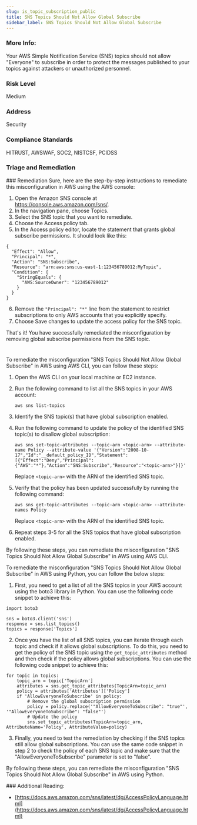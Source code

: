 ```yaml
---
slug: is_topic_subscription_public
title: SNS Topics Should Not Allow Global Subscribe
sidebar_label: SNS Topics Should Not Allow Global Subscribe
---
```


### More Info:

Your AWS Simple Notification Service (SNS) topics should not allow "Everyone" to subscribe in order to protect the messages published to your topics against attackers or unauthorized personnel.

### Risk Level

Medium

### Address

Security

### Compliance Standards

HITRUST, AWSWAF, SOC2, NISTCSF, PCIDSS


### Triage and Remediation
<Tabs>
<Tab title='Remediation'>
### Remediation

<AccordionGroup>
<Accordion title='Using Console' defaultOpen='true'>
Sure, here are the step-by-step instructions to remediate this misconfiguration in AWS using the AWS console:

1. Open the Amazon SNS console at https://console.aws.amazon.com/sns/.
2. In the navigation pane, choose Topics.
3. Select the SNS topic that you want to remediate.
4. Choose the Access policy tab.
5. In the Access policy editor, locate the statement that grants global subscribe permissions. It should look like this:

```
{
  "Effect": "Allow",
  "Principal": "*",
  "Action": "SNS:Subscribe",
  "Resource": "arn:aws:sns:us-east-1:123456789012:MyTopic",
  "Condition": {
    "StringEquals": {
      "AWS:SourceOwner": "123456789012"
    }
  }
}
```

6. Remove the `"Principal": "*"` line from the statement to restrict subscriptions to only AWS accounts that you explicitly specify.
7. Choose Save changes to update the access policy for the SNS topic.

That's it! You have successfully remediated the misconfiguration by removing global subscribe permissions from the SNS topic.

#
</Accordion>

<Accordion title='Using CLI'>
To remediate the misconfiguration "SNS Topics Should Not Allow Global Subscribe" in AWS using AWS CLI, you can follow these steps:

1. Open the AWS CLI on your local machine or EC2 instance.

2. Run the following command to list all the SNS topics in your AWS account:

   ```
   aws sns list-topics
   ```

3. Identify the SNS topic(s) that have global subscription enabled.

4. Run the following command to update the policy of the identified SNS topic(s) to disallow global subscription:

   ```
   aws sns set-topic-attributes --topic-arn <topic-arn> --attribute-name Policy --attribute-value '{"Version":"2008-10-17","Id":"__default_policy_ID","Statement":[{"Effect":"Deny","Principal":{"AWS":"*"},"Action":"SNS:Subscribe","Resource":"<topic-arn>"}]}'
   ```

   Replace `<topic-arn>` with the ARN of the identified SNS topic.

5. Verify that the policy has been updated successfully by running the following command:

   ```
   aws sns get-topic-attributes --topic-arn <topic-arn> --attribute-names Policy
   ```

   Replace `<topic-arn>` with the ARN of the identified SNS topic.

6. Repeat steps 3-5 for all the SNS topics that have global subscription enabled.

By following these steps, you can remediate the misconfiguration "SNS Topics Should Not Allow Global Subscribe" in AWS using AWS CLI.
</Accordion>

<Accordion title='Using Python'>
To remediate the misconfiguration "SNS Topics Should Not Allow Global Subscribe" in AWS using Python, you can follow the below steps:

1. First, you need to get a list of all the SNS topics in your AWS account using the boto3 library in Python. You can use the following code snippet to achieve this:

```
import boto3

sns = boto3.client('sns')
response = sns.list_topics()
topics = response['Topics']
```

2. Once you have the list of all SNS topics, you can iterate through each topic and check if it allows global subscriptions. To do this, you need to get the policy of the SNS topic using the `get_topic_attributes` method and then check if the policy allows global subscriptions. You can use the following code snippet to achieve this:

```
for topic in topics:
    topic_arn = topic['TopicArn']
    attributes = sns.get_topic_attributes(TopicArn=topic_arn)
    policy = attributes['Attributes']['Policy']
    if 'AllowEveryoneToSubscribe' in policy:
        # Remove the global subscription permission
        policy = policy.replace('"AllowEveryoneToSubscribe": "true"', '"AllowEveryoneToSubscribe": "false"')
        # Update the policy
        sns.set_topic_attributes(TopicArn=topic_arn, AttributeName='Policy', AttributeValue=policy)
```

3. Finally, you need to test the remediation by checking if the SNS topics still allow global subscriptions. You can use the same code snippet in step 2 to check the policy of each SNS topic and make sure that the "AllowEveryoneToSubscribe" parameter is set to "false".

By following these steps, you can remediate the misconfiguration "SNS Topics Should Not Allow Global Subscribe" in AWS using Python.
</Accordion>

</AccordionGroup>
</Tab>
</Tabs>
### Additional Reading:

- [https://docs.aws.amazon.com/sns/latest/dg/AccessPolicyLanguage.html](https://docs.aws.amazon.com/sns/latest/dg/AccessPolicyLanguage.html) 


